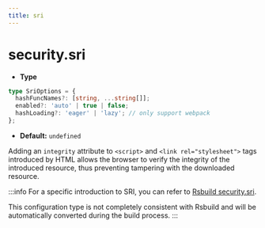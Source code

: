 ```yaml
---
title: sri
---
```


# security.sri

- **Type**

```ts
type SriOptions = {
  hashFuncNames?: [string, ...string[]];
  enabled?: 'auto' | true | false;
  hashLoading?: 'eager' | 'lazy'; // only support webpack
};
```

- **Default:** `undefined`

Adding an `integrity` attribute to `<script>` and `<link rel="stylesheet">` tags introduced by HTML allows the browser to verify the integrity of the introduced resource, thus preventing tampering with the downloaded resource.

:::info
For a specific introduction to SRI, you can refer to [Rsbuild security.sri](https://rsbuild.dev/zh/config/security/sri).

This configuration type is not completely consistent with Rsbuild and will be automatically converted during the build process.
:::
